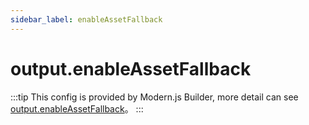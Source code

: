 ```yaml
---
sidebar_label: enableAssetFallback
---
```


# output.enableAssetFallback

:::tip
This config is provided by Modern.js Builder, more detail can see [output.enableAssetFallback](https://modernjs.dev/builder/en/api/config-output.html#output-enableassetfallback)。
:::


<Main />
